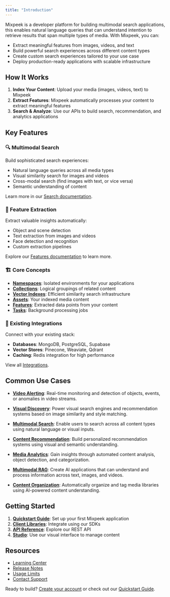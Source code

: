 ```yaml
---
title: "Introduction"
---
```


Mixpeek is a developer platform for building multimodal search applications, this enables natural language queries that can understand intention to retrieve results that span multiple types of media. With Mixpeek, you can:

- Extract meaningful features from images, videos, and text
- Build powerful search experiences across different content types
- Create custom search experiences tailored to your use case
- Deploy production-ready applications with scalable infrastructure

## How It Works

1. **Index Your Content**: Upload your media (images, videos, text) to Mixpeek
2. **Extract Features**: Mixpeek automatically processes your content to extract meaningful features
3. **Search & Analyze**: Use our APIs to build search, recommendation, and analytics applications

## Key Features

### 🔍 Multimodal Search

Build sophisticated search experiences:

- Natural language queries across all media types
- Visual similarity search for images and videos
- Cross-modal search (find images with text, or vice versa)
- Semantic understanding of content

Learn more in our [Search documentation](/search/queries).

### 🎯 Feature Extraction

Extract valuable insights automatically:

- Object and scene detection
- Text extraction from images and videos
- Face detection and recognition
- Custom extraction pipelines

Explore our [Features documentation](/concepts/features) to learn more.

### 🏗️ Core Concepts

- **[Namespaces](/concepts/namespaces)**: Isolated environments for your applications
- **[Collections](/concepts/collections)**: Logical groupings of related content
- **[Vector Indexes](/concepts/vector-indexes)**: Efficient similarity search infrastructure
- **[Assets](/concepts/assets)**: Your indexed media content
- **[Features](/concepts/features)**: Extracted data points from your content
- **[Tasks](/concepts/tasks)**: Background processing jobs

### 🔌 Existing Integrations

Connect with your existing stack:

- **Databases**: MongoDB, PostgreSQL, Supabase
- **Vector Stores**: Pinecone, Weaviate, Qdrant
- **Caching**: Redis integration for high performance

View all [Integrations](/integrations).

## Common Use Cases

- **[Video Alerting](/use-cases/video-alerting)**: Real-time monitoring and detection of objects, events, or anomalies in video streams.

- **[Visual Discovery](/use-cases/visual-discovery)**: Power visual search engines and recommendation systems based on image similarity and style matching.

- **[Multimodal Search](/use-cases/multimodal-search)**: Enable users to search across all content types using natural language or visual inputs.

- **[Content Recommendation](/use-cases/content-recommendation)**: Build personalized recommendation systems using visual and semantic understanding.

- **[Media Analytics](/use-cases/media-analytics)**: Gain insights through automated content analysis, object detection, and categorization.

- **[Multimodal RAG](/use-cases/multimodal-rag)**: Create AI applications that can understand and process information across text, images, and videos.

- **[Content Organization](/use-cases/content-organization)**: Automatically organize and tag media libraries using AI-powered content understanding.

## Getting Started

1. **[Quickstart Guide](/overview/quickstart)**: Set up your first Mixpeek application
2. **[Client Libraries](/overview/client-libraries)**: Integrate using our SDKs
3. **[API Reference](/api-reference)**: Explore our REST API
4. **[Studio](/studio/overview)**: Use our visual interface to manage content

## Resources

- [Learning Center](https://mixpeek.com/learn)
- [Release Notes](https://learn.mixpeek.com/release-notes/)
- [Usage Limits](/overview/limits)
- [Contact Support](https://mixpeek.com/contact)

Ready to build? [Create your account](https://mixpeek.com/start) or check out our [Quickstart Guide](/overview/quickstart).
